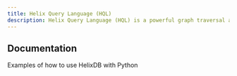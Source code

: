```yaml
---
title: Helix Query Language (HQL)
description: Helix Query Language (HQL) is a powerful graph traversal and similarity search query language
---
```


## Documentation

<Cards>
   <Card
      href="http://localhost:3000/docs/cookbook"
      target="_self"
      title="Cookbook"
   >
      Examples of how to use HelixDB with Python
   </Card>
</Cards>
